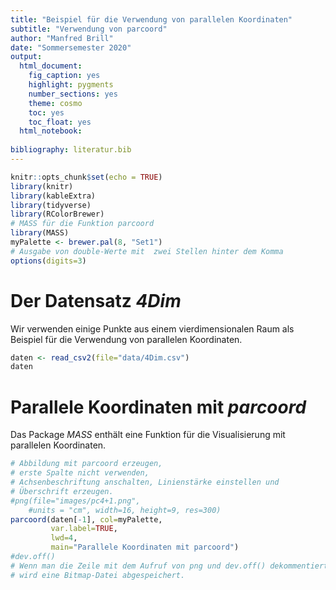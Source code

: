 ```yaml
---
title: "Beispiel für die Verwendung von parallelen Koordinaten"
subtitle: "Verwendung von parcoord"
author: "Manfred Brill"
date: "Sommersemester 2020"
output: 
  html_document: 
    fig_caption: yes
    highlight: pygments
    number_sections: yes
    theme: cosmo
    toc: yes
    toc_float: yes
  html_notebook:
    
bibliography: literatur.bib    
---
```


```r
knitr::opts_chunk$set(echo = TRUE)
library(knitr)
library(kableExtra)
library(tidyverse)
library(RColorBrewer)
# MASS für die Funktion parcoord
library(MASS)
myPalette <- brewer.pal(8, "Set1")
# Ausgabe von double-Werte mit  zwei Stellen hinter dem Komma
options(digits=3)
```

# Der Datensatz *4Dim*
Wir verwenden einige Punkte aus einem vierdimensionalen Raum als Beispiel
für die Verwendung von parallelen Koordinaten.

```r
daten <- read_csv2(file="data/4Dim.csv")
daten
```

# Parallele Koordinaten mit *parcoord*
Das Package *MASS* enthält eine Funktion für die Visualisierung mit parallelen Koordinaten.

```r
# Abbildung mit parcoord erzeugen, 
# erste Spalte nicht verwenden,
# Achsenbeschriftung anschalten, Linienstärke einstellen und
# Überschrift erzeugen.
#png(file="images/pc4+1.png",
    #units = "cm", width=16, height=9, res=300)
parcoord(daten[-1], col=myPalette, 
         var.label=TRUE, 
         lwd=4,
         main="Parallele Koordinaten mit parcoord")
#dev.off()
# Wenn man die Zeile mit dem Aufruf von png und dev.off() dekommentiert
# wird eine Bitmap-Datei abgespeichert.
```

